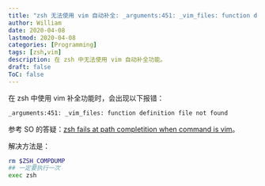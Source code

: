 ```yaml
---
title: "zsh 无法使用 vim 自动补全: _arguments:451: _vim_files: function definition file not found"
author: William
date: 2020-04-08
lastmod: 2020-04-08
categories: [Programming]
tags: [zsh,vim]
description: 在 zsh 中无法使用 vim 自动补全功能。
draft: false
ToC: false
---
```


在 zsh 中使用 vim 补全功能时，会出现以下报错：

```bash
_arguments:451: _vim_files: function definition file not found
```

参考 SO 的答疑：[zsh fails at path completition when command is vim](https://unix.stackexchange.com/questions/280622/zsh-fails-at-path-completition-when-command-is-vim)。

解决方法是：

```bash
rm $ZSH_COMPDUMP
## 一定要执行一次 
exec zsh
```



